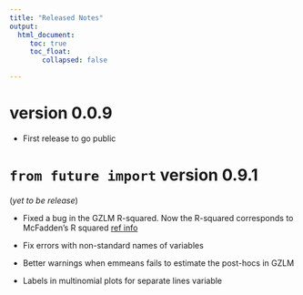 ```yaml
---
title: "Released Notes"
output: 
  html_document:
     toc: true
     toc_float:
        collapsed: false

---
```

  
  
# version 0.0.9

* First release to go public

# `from future import` version 0.9.1 

(_yet to be release_)

* Fixed a bug in the GZLM R-squared. Now the R-squared corresponds to McFadden’s R squared [ref info](https://stats.idre.ucla.edu/other/mult-pkg/faq/general/faq-what-are-pseudo-r-squareds/)

* Fix errors with  non-standard names of variables

* Better warnings when emmeans fails to estimate the post-hocs in GZLM

* Labels in multinomial plots for separate lines variable

